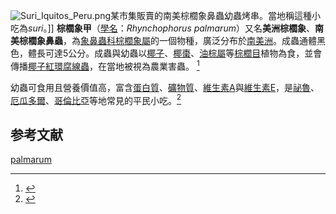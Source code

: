 {{Speciesbox
| image = Rhynchophorus palmarum (Linnaeus, 1758).jpg
| image_width = 240px
| genus = Rhynchophorus
| species = palmarum
| authority = ([[Carl_Linnaeus|Linnaeus]], [[10th_edition_of_Systema_Naturae|1758]])
| synonyms =
*''Calandra palmarum'' 
*''Cordyle barbirostris'' <small>[[Carl_Peter_Thunberg|Thunberg]]</small> 
*''Cordyle palmarum''
*''Curculio palmarum''
*''Rhynchophorus cycadis'' <small>Erichson</small>
*''Rhynchophorus depressus'' <small>[[Chevrolat|Chevrolat]]</small>
*''Rhynchophorus languinosus'' <small>[[Chevrolat|Chevrolat]]</small>
}}
[[File:Suri_Iquitos_Peru.png|thumb]]某市集販賣的南美棕櫚象鼻蟲幼蟲烤串。當地稱這種小吃為''suri''。]]
'''棕櫚象甲'''（[[學名|學名]]：''Rhynchophorus palmarum''）又名'''美洲棕櫚象'''、'''南美棕櫚象鼻蟲'''，為[[象鼻蟲科|象鼻蟲科]][[棕櫚象屬|棕櫚象屬]]的一個物種，廣泛分布於[[南美洲|南美洲]]。成蟲通體黑色，體長可達5公分。成蟲與幼蟲以[[椰子|椰子]]、[[椰棗|椰棗]]、[[油棕屬|油棕屬]]等[[棕櫚目|棕櫚目]]植物為食，並會傳播[[椰子紅環腐線蟲|椰子紅環腐線蟲]]，在當地被視為農業害蟲。
<ref name=UCRIPM>{{cite web|url=https://cisr.ucr.edu/pdf/south_american_palm_weevil_hodel.pdf|title=The South American Palm Weevil A New Threat to Palms in California and the Southwest|accessdate=2020-09-29|archive-date=2018-07-28|archive-url=https://web.archive.org/web/20180728220511/http://cisr.ucr.edu/pdf/south_american_palm_weevil_hodel.pdf|dead-url=no}}</ref>

幼蟲可食用且營養價值高，富含[[蛋白質|蛋白質]]、[[礦物質|礦物質]]、[[維生素A|維生素A]]與[[維生素E|維生素E]]，是[[祕魯|祕魯]]、[[厄瓜多爾|厄瓜多爾]]、[[哥倫比亞|哥倫比亞]]等地常見的平民小吃。<ref>{{Cite journal|last=Cartay|first=Rafael|last2=Dimitrov|first2=Vladimir|last3=Feldman|first3=Michael|date=2020-01-09|title=An insect bad for agriculture but good for human consumption: The case of ''Rhynchophorus palmarum'': A social science perspective|url=https://www.intechopen.com/books/edible-insects/an-insect-bad-for-agriculture-but-good-for-human-consumption-the-case-of-em-rhynchophorus-palmarum-e|journal=Edible Insects|language=en|doi=10.5772/intechopen.87165|access-date=2020-09-29|archive-date=2020-07-19|archive-url=https://web.archive.org/web/20200719013334/https://www.intechopen.com/books/edible-insects/an-insect-bad-for-agriculture-but-good-for-human-consumption-the-case-of-em-rhynchophorus-palmarum-e|dead-url=no}}</ref>

==参考文献==
{{reflist}}

{{taxonbar}}

{{象鼻蟲科小作品}}
[[Category:棕榈象属|palmarum]]